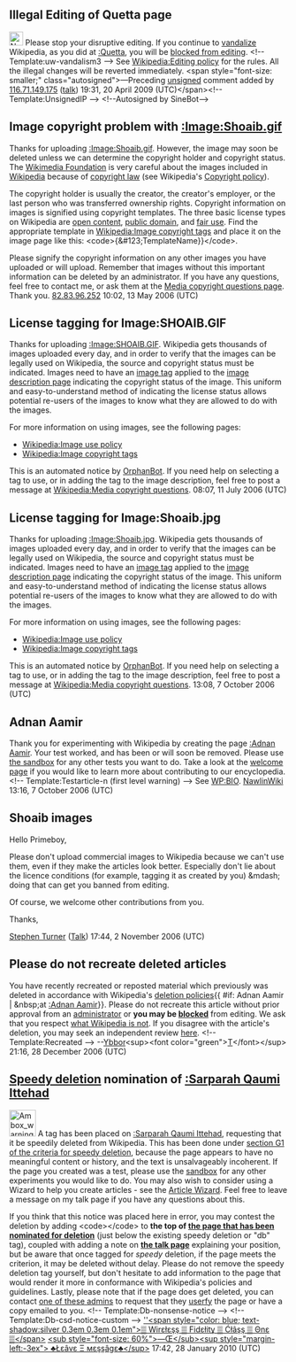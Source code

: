 <article id="5126945" title=User talk:Primeboy>
	<talkpage id="5126945" title="User talk:Primeboy">
==Illegal Editing of Quetta page==
[[Image:Nuvola apps important.svg|25px]] Please stop your disruptive editing. If you continue to [[Wikipedia:Vandalism|vandalize]] Wikipedia, as you did at [[:Quetta]], you will be [[Wikipedia:Blocking policy|blocked from editing]]. &lt;!-- Template:uw-vandalism3 --&gt; See [[Wikipedia:Editing policy]] for the rules. All the illegal changes will be reverted immediately.  &lt;span style=&quot;font-size: smaller;&quot; class=&quot;autosigned&quot;&gt;—Preceding [[Wikipedia:Signatures|unsigned]] comment added by [[Special:Contributions/116.71.149.175|116.71.149.175]] ([[User talk:116.71.149.175|talk]]) 19:31, 20 April 2009 (UTC)&lt;/span&gt;&lt;!-- Template:UnsignedIP --&gt; &lt;!--Autosigned by SineBot--&gt;

==Image copyright problem with [[:Image:Shoaib.gif]]==
 
Thanks for uploading [[:Image:Shoaib.gif]]. However, the image may soon be deleted unless we can determine the copyright holder and copyright status. The [[Wikimedia Foundation]] is very careful about the images included in [[Wikipedia]] because of [[Copyright|copyright law]] (see Wikipedia's [[Wikipedia:Copyright|Copyright policy]]).

The copyright holder is usually the creator, the creator's employer, or the last person who was transferred ownership rights. Copyright information on images is signified using copyright templates. The three basic license types on Wikipedia are [[open content]], [[public domain]], and [[fair use]]. Find the appropriate template in [[Wikipedia:Image copyright tags]] and place it on the image page like this: &lt;code&gt;{&amp;#123;TemplateName}}&lt;/code&gt;.

Please signify the copyright information on any other images you have uploaded or will upload. Remember that images without this important information can be deleted by an administrator. If you have any questions, feel free to contact me, or ask them at the [[Wikipedia:Media copyright questions|Media copyright questions page]]. Thank you. [[User:82.83.96.252|82.83.96.252]] 10:02, 13 May 2006 (UTC)
==License tagging for Image:SHOAIB.GIF==
Thanks for uploading [[:Image:SHOAIB.GIF]].  Wikipedia gets thousands of images uploaded every day, and in order to verify that the images can be legally used on Wikipedia, the source and copyright status must be indicated.  Images need to have an [[Wikipedia:Image copyright tags|image tag]] applied to the [[Wikipedia:Image description page|image description page]] indicating the copyright status of the image.  This uniform and easy-to-understand method of indicating the license status allows potential re-users of the images to know what they are allowed to do with the images.

For more information on using images, see the following pages:
*[[Wikipedia:Image use policy]]
*[[Wikipedia:Image copyright tags]]

This is an automated notice by [[User:OrphanBot|OrphanBot]].  If you need help on selecting a tag to use, or in adding the tag to the image description, feel free to post a message at [[Wikipedia:Media copyright questions]]. 08:07, 11 July 2006 (UTC)
==License tagging for Image:Shoaib.jpg==
Thanks for uploading [[:Image:Shoaib.jpg]].  Wikipedia gets thousands of images uploaded every day, and in order to verify that the images can be legally used on Wikipedia, the source and copyright status must be indicated.  Images need to have an [[Wikipedia:Image copyright tags|image tag]] applied to the [[Wikipedia:Image description page|image description page]] indicating the copyright status of the image.  This uniform and easy-to-understand method of indicating the license status allows potential re-users of the images to know what they are allowed to do with the images.

For more information on using images, see the following pages:
*[[Wikipedia:Image use policy]]
*[[Wikipedia:Image copyright tags]]

This is an automated notice by [[User:OrphanBot|OrphanBot]].  If you need help on selecting a tag to use, or in adding the tag to the image description, feel free to post a message at [[Wikipedia:Media copyright questions]]. 13:08, 7 October 2006 (UTC)

== Adnan Aamir ==

Thank you for experimenting with Wikipedia by creating the page [[:Adnan Aamir]]. Your test worked, and has been or will soon be removed. Please use [[Wikipedia:Sandbox|the sandbox]] for any other tests you want to do. Take a look at the [[Wikipedia:Welcome, newcomers|welcome page]] if you would like to learn more about contributing to our encyclopedia.&lt;!-- Template:Testarticle-n (first level warning) --&gt;  See [[WP:BIO]]. [[User:NawlinWiki|NawlinWiki]] 13:16, 7 October 2006 (UTC)

== Shoaib images ==

Hello Primeboy,

Please don't upload commercial images to Wikipedia because we can't use them, even if they make the articles look better. Especially don't lie about the licence conditions (for example, tagging it as created by you) &amp;mdash; doing that can get you banned from editing.

Of course, we welcome other contributions from you.

Thanks,

[[User:Stephen Turner|Stephen Turner]] ([[User talk:Stephen Turner|Talk]]) 17:44, 2 November 2006 (UTC)

== Please do not recreate deleted articles ==

You have recently recreated or reposted material which previously was deleted in accordance with Wikipedia's [[WP:DP|deletion policies]]{{ #if: Adnan Aamir | &amp;nbsp;at [[:Adnan Aamir]]}}. Please do not recreate this article without prior approval from an [[Wikipedia:Administrators|administrator]] or '''you may be [[Wikipedia:Blocking policy|blocked]]''' from editing. We ask that you respect [[Wikipedia:What Wikipedia is not|what Wikipedia is not]]. If you disagree with the article's deletion, you may seek an independent review [[Wikipedia:Deletion review|here]]. &lt;!-- Template:Recreated --&gt; --[[user:ybbor|Ybbor]]&lt;sup&gt;&lt;font color=&quot;green&quot;&gt;[[User Talk:Ybbor|T]]&lt;/font&gt;&lt;/sup&gt; 21:16, 28 December 2006 (UTC)

==[[Wikipedia:Criteria for speedy deletion|Speedy deletion]] nomination of [[:Sarparah Qaumi Ittehad]]==
[[Image:Ambox warning_pn.svg|48px|left]] A tag has been placed on [[:Sarparah Qaumi Ittehad]], requesting that it be speedily deleted from Wikipedia. This has been done under [[WP:CSD#G1|section G1 of the criteria for speedy deletion]], because the page appears to have no meaningful content or history, and the text is unsalvageably incoherent. If the page you created was a test, please use the [[Wikipedia:Sandbox|sandbox]] for any other experiments you would like to do. You may also wish to consider using a Wizard to help you create articles - see the [[Wikipedia:Article wizard2.0|Article Wizard]]. Feel free to leave a message on my talk page if you have any questions about this. 

If you think that this notice was placed here in error, you may contest the deletion by adding &lt;code&gt;{{tl|hangon}}&lt;/code&gt; to '''the top of [[:Sarparah Qaumi Ittehad|the page that has been nominated for deletion]]''' (just below the existing speedy deletion or &quot;db&quot; tag), coupled with adding a note on '''[[Talk:Sarparah Qaumi Ittehad|the talk page]]''' explaining your position, but be aware that once tagged for ''speedy'' deletion, if the page meets the criterion, it may be deleted without delay. Please do not remove the speedy deletion tag yourself, but don't hesitate to add information to the page that would render it more in conformance with Wikipedia's policies and guidelines. Lastly, please note that if the page does get deleted, you can contact [[:Category:Wikipedia administrators who will provide copies of deleted articles|one of these admins]] to request that they  [[Wikipedia:Userfication#Userfication_of_deleted_content|userfy]] the page or have a copy emailed to you. &lt;!-- Template:Db-nonsense-notice --&gt; &lt;!-- Template:Db-csd-notice-custom --&gt; [[User:Wifione|''&lt;span style=&quot;color: blue; text-shadow:silver 0.3em 0.3em 0.1em&quot;&gt;▒ Wirεłεşş ▒ Fidεłitұ ▒ Ćłâşş ▒ Θnε ▒&lt;/span&gt;]] [[User talk:Wifione|&lt;sub style=&quot;font-size: 60%&quot;&gt;―Œ&lt;/sub&gt;&lt;sup style=&quot;margin-left:-3ex&quot;&gt; ♣Łεâvε Ξ мεşşâgε♣&lt;/sup&gt;]] 17:42, 28 January 2010 (UTC)
	</talkpage>
</article>